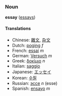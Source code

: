 ===Noun===
'''essay''' ([[essays]])

====Translations====
*Chinese: [[雜文]], [[杂文]]
*Dutch: [[poging]] ''f''
*French: [[essai]] ''m''
*German: [[Versuch]] ''m''
*Greek: [[δοκίμιο]] ''n''
*Italian: [[saggio]]
*Japanese: [[エッセイ]]
*Korean: [[수필]]
*Russian: [[эссе]] ''n'' (esse)
*Spanish: [[ensayo]] ''m''